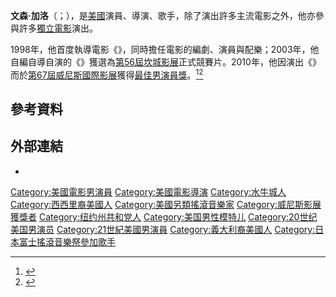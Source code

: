 {{expand|time=2015-12-01T16:19:24+00:00}}
{{Infobox person
| name  = 文森·加洛<br/>Vincent Gallo
| image = Vincent Gallo-1-2.jpg
| imagesize = 
| caption = 
| birth_date = {{birth date and age|1961|4|11}}<ref>{{cite web|url=http://www.imdb.com/name/nm0001252/|title=Vincent Gallo|accessdate=August 19, 2013|archive-date=2021-03-16|archive-url=https://web.archive.org/web/20210316150713/https://www.imdb.com/name/nm0001252/|dead-url=no}}</ref>
| birth_place = {{USA}}[[紐約州|紐約州]][[水牛城|水牛城]]
| nationality = {{USA}}
| years_active = 1981 - 现在
| occupation = 演員、製作人、作曲家、導演、編劇、詞曲創作者、歌手
| spouse = 
}}

'''文森·加洛'''（{{lang-en|Vincent Gallo}}；{{bd|1961年|4月11日||}}），是[[美國|美國]]演員、導演、歌手，除了演出許多主流電影之外，他亦參與許多[[獨立電影|獨立電影]]演出。

1998年，他首度執導電影《{{link-en|脫線痞子俏佳人|Buffalo '66}}》，同時擔任電影的編劇、演員與配樂；2003年，他自編自導自演的《{{link-en|棕兔|The Brown Bunny}}》獲選為[[坎城影展|第56屆坎城影展]]正式競賽片。2010年，他因演出《{{link-en|我不要死|Essential Killing}}》而於[[第67届威尼斯国际电影节|第67屆威尼斯國際影展]]獲得[[最佳演员奖_(威尼斯电影节)|最佳男演員獎]]。<ref name="Inside Out Film">{{cite web |url=http://www.iofilm.co.uk/awards/essential-killing-takes-triple-at-venice |title=Essential Killing Takes Triple at Venice |accessdate=September 13, 2010 |work=inside out film |date=September 13, 2010 |archive-url=https://web.archive.org/web/20100921141745/http://iofilm.co.uk/awards/essential-killing-takes-triple-at-venice |archive-date=2010-09-21 |dead-url=yes }}</ref><ref name="BBC News">{{cite web |url=http://www.bbc.co.uk/news/entertainment-arts-11281250 |title=Quentin Tarantino denies Venice nepotism claim |accessdate=September 13, 2010 |work=BBC News |date=May 7, 2010 |archive-date=2012-12-25 |archive-url=https://www.webcitation.org/6DBHVb0Gn?url=http://www.bbc.co.uk/news/entertainment-arts-11281250 |dead-url=no }}</ref>

==參考資料==
{{reflist}}

==外部連結==
*{{imdb|1252}}
{{威尼斯影展最佳男演員獎}}

{{Authority control}}

{{DEFAULTSORT:Gallo, Vincent}}
[[Category:美國電影男演員|Category:美國電影男演員]]
[[Category:美國電影導演|Category:美國電影導演]]
[[Category:水牛城人|Category:水牛城人]]
[[Category:西西里裔美國人|Category:西西里裔美國人]]
[[Category:美國另類搖滾音樂家|Category:美國另類搖滾音樂家]]
[[Category:威尼斯影展獲獎者|Category:威尼斯影展獲獎者]]
[[Category:纽约州共和党人|Category:纽约州共和党人]]
[[Category:美国男性模特儿|Category:美国男性模特儿]]
[[Category:20世纪美国男演员|Category:20世纪美国男演员]]
[[Category:21世紀美國男演員|Category:21世紀美國男演員]]
[[Category:義大利裔美國人|Category:義大利裔美國人]]
[[Category:日本富士搖滾音樂祭參加歌手|Category:日本富士搖滾音樂祭參加歌手]]